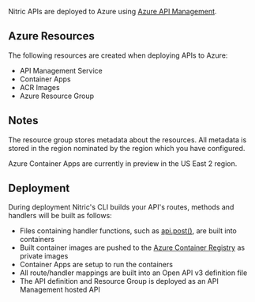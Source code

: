 Nitric APIs are deployed to Azure using [Azure API Management](https://azure.microsoft.com/en-us/services/api-management/).

## Azure Resources

The following resources are created when deploying APIs to Azure:

- API Management Service
- Container Apps
- ACR Images
- Azure Resource Group

## Notes

The resource group stores metadata about the resources.
All metadata is stored in the region nominated by the region which you have configured.

Azure Container Apps are currently in preview in the US East 2 region.

## Deployment

During deployment Nitric's CLI builds your API's routes, methods and handlers will be built as follows:

- Files containing handler functions, such as [api.post()](/docs/reference/api/api-post), are built into containers
- Built container images are pushed to the [Azure Container Registry](https://azure.microsoft.com/en-us/services/container-registry/) as private images
- Container Apps are setup to run the containers
- All route/handler mappings are built into an Open API v3 definition file
- The API definition and Resource Group is deployed as an API Management hosted API
